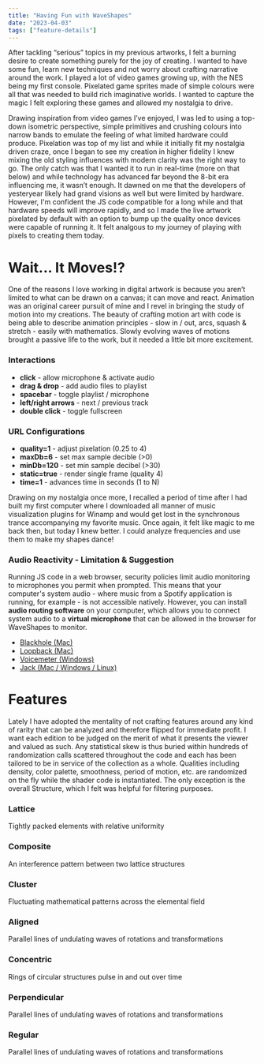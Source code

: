 ```yaml
---
title: "Having Fun with WaveShapes"
date: "2023-04-03"
tags: ["feature-details"]
---
```


After tackling “serious” topics in my previous artworks, I felt a burning desire to create something purely for the joy of creating. I wanted to have some fun, learn new techniques and not worry about crafting narrative around the work. I played a lot of video games growing up, with the NES being my first console. Pixelated game sprites made of simple colours were all that was needed to build rich imaginative worlds. I wanted to capture the magic I felt exploring these games and allowed my nostalgia to drive.

<ImageEmbed src="waveshapes-oob-E.jpg" alt="WaveShapes Out of Bounds E" width={960} height={720} priority="true" />

Drawing inspiration from video games I’ve enjoyed, I was led to using a top-down isometric perspective, simple primitives and crushing colours into narrow bands to emulate the feeling of what limited hardware could produce. Pixelation was top of my list and while it initially fit my nostalgia driven craze, once I began to see my creation in higher fidelity I knew mixing the old styling influences with modern clarity was the right way to go. The only catch was that I wanted it to run in real-time (more on that below) and while technology has advanced far beyond the 8-bit era influencing me, it wasn’t enough. It dawned on me that the developers of yesteryear likely had grand visions as well but were limited by hardware. However, I'm confident the JS code compatible for a long while and that hardware speeds will improve rapidly, and so I made the live artwork pixelated by default with an option to bump up the quality once devices were capable of running it. It felt analgous to my journey of playing with pixels to creating them today.

<Grid cols={2} gap={6}>
    <ImageEmbed
        src="waveshapes-oob-F.jpg"
        alt="WaveShapes Out of Bounds F"
        width={960}
        height={720}
        mode="grid-item"
        priority="true"
    />
    <ImageEmbed
        src="waveshapes-oob-G.jpg"
        alt="WaveShapes Out of Bounds G"
        width={960}
        height={720}
        mode="grid-item"
        priority="true"
    />
</Grid>

# Wait... It Moves!?

One of the reasons I love working in digital artwork is because you aren’t limited to what can be drawn on a canvas; it can move and react. Animation was an original career pursuit of mine and I revel in bringing the study of motion into my creations. The beauty of crafting motion art with code is being able to describe animation principles - slow in / out, arcs, squash & stretch - easily with mathematics. Slowly evolving waves of motions brought a passive life to the work, but it needed a little bit more excitement.

### Interactions

-   **click** - allow microphone & activate audio
-   **drag & drop** - add audio files to playlist
-   **spacebar** - toggle playlist / microphone
-   **left/right arrows** - next / previous track
-   **double click** - toggle fullscreen

### URL Configurations

-   **quality=1** - adjust pixelation (0.25 to 4)
-   **maxDb=6** - set max sample decible (>0)
-   **minDb=120** - set min sample decibel (>30)
-   **static=true** - render single frame (quality 4)
-   **time=1** - advances time in seconds (1 to N)

Drawing on my nostalgia once more, I recalled a period of time after I had built my first computer where I downloaded all manner of music visualization plugins for Winamp and would get lost in the synchronous trance accompanying my favorite music. Once again, it felt like magic to me back then, but today I knew better. I could analyze frequencies and use them to make my shapes dance!

### Audio Reactivity - Limitation & Suggestion

Running JS code in a web browser, security policies limit audio monitoring to microphones you permit when prompted. This means that your computer's system audio - where music from a Spotify application is running, for example - is not accessible natively. However, you can install **audio routing software** on your computer, which allows you to connect system audio to a **virtual microphone** that can be allowed in the browser for WaveShapes to monitor.

-   [Blackhole (Mac)](https://existential.audio/blackhole/)
-   [Loopback (Mac)](https://rogueamoeba.com/loopback/)
-   [Voicemeter (Windows)](https://vb-audio.com/Voicemeeter/index.htm)
-   [Jack (Mac / Windows / Linux)](https://jackaudio.org/downloads/)

# Features

Lately I have adopted the mentality of not crafting features around any kind of rarity that can be analyzed and therefore flipped for immediate profit. I want each edition to be judged on the merit of what it presents the viewer and valued as such. Any statistical skew is thus buried within hundreds of randomization calls scattered throughout the code and each has been tailored to be in service of the collection as a whole. Qualities including density, color palette, smoothness, period of motion, etc. are randomized on the fly while the shader code is instantiated. The only exception is the overall Structure, which I felt was helpful for filtering purposes.

### Lattice

Tightly packed elements with relative uniformity

<Grid cols={3} gap={6}>
    <ImageEmbed src="waveshapes-lattice-0.jpg" alt="WaveShapes Lattice 0" width={480} height={360} mode="grid-item" />
    <ImageEmbed src="waveshapes-lattice-1.jpg" alt="WaveShapes Lattice 1" width={480} height={360} mode="grid-item" />
    <ImageEmbed src="waveshapes-lattice-2.jpg" alt="WaveShapes Lattice 2" width={480} height={360} mode="grid-item" />
</Grid>

### Composite

An interference pattern between two lattice structures

<Grid cols={3} gap={6}>
    <ImageEmbed
        src="waveshapes-composite-0.jpg"
        alt="WaveShapes Composite 0"
        width={480}
        height={360}
        mode="grid-item"
    />
    <ImageEmbed
        src="waveshapes-composite-1.jpg"
        alt="WaveShapes Composite 1"
        width={480}
        height={360}
        mode="grid-item"
    />
    <ImageEmbed
        src="waveshapes-composite-2.jpg"
        alt="WaveShapes Composite 2"
        width={480}
        height={360}
        mode="grid-item"
    />
</Grid>

### Cluster

Fluctuating mathematical patterns across the elemental field

<Grid cols={3} gap={6}>
    <ImageEmbed src="waveshapes-cluster-0.jpg" alt="WaveShapes Cluster 0" width={480} height={360} mode="grid-item" />
    <ImageEmbed src="waveshapes-cluster-1.jpg" alt="WaveShapes Cluster 1" width={480} height={360} mode="grid-item" />
    <ImageEmbed src="waveshapes-cluster-2.jpg" alt="WaveShapes Cluster 2" width={480} height={360} mode="grid-item" />
</Grid>

### Aligned

Parallel lines of undulating waves of rotations and transformations

<Grid cols={3} gap={6}>
    <ImageEmbed src="waveshapes-aligned-0.jpg" alt="WaveShapes Aligned 0" width={480} height={360} mode="grid-item" />
    <ImageEmbed src="waveshapes-aligned-1.jpg" alt="WaveShapes Aligned 1" width={480} height={360} mode="grid-item" />
    <ImageEmbed src="waveshapes-aligned-2.jpg" alt="WaveShapes Aligned 2" width={480} height={360} mode="grid-item" />
</Grid>

### Concentric

Rings of circular structures pulse in and out over time

<Grid cols={3} gap={6}>
    <ImageEmbed
        src="waveshapes-concentric-0.jpg"
        alt="WaveShapes Concentric 0"
        width={480}
        height={360}
        mode="grid-item"
    />
    <ImageEmbed
        src="waveshapes-concentric-1.jpg"
        alt="WaveShapes Concentric 1"
        width={480}
        height={360}
        mode="grid-item"
    />
    <ImageEmbed
        src="waveshapes-concentric-2.jpg"
        alt="WaveShapes Concentric 2"
        width={480}
        height={360}
        mode="grid-item"
    />
</Grid>

### Perpendicular

Parallel lines of undulating waves of rotations and transformations

<Grid cols={3} gap={6}>
    <ImageEmbed
        src="waveshapes-perpendicular-0.jpg"
        alt="WaveShapes Perpendicular 0"
        width={480}
        height={360}
        mode="grid-item"
    />
    <ImageEmbed
        src="waveshapes-perpendicular-1.jpg"
        alt="WaveShapes Perpendicular 1"
        width={480}
        height={360}
        mode="grid-item"
    />
    <ImageEmbed
        src="waveshapes-perpendicular-2.jpg"
        alt="WaveShapes Perpendicular 2"
        width={480}
        height={360}
        mode="grid-item"
    />
</Grid>

### Regular

Parallel lines of undulating waves of rotations and transformations

<Grid cols={3} gap={6}>
    <ImageEmbed src="waveshapes-regular-0.jpg" alt="WaveShapes Regular 0" width={480} height={360} mode="grid-item" />
    <ImageEmbed src="waveshapes-regular-1.jpg" alt="WaveShapes Regular 1" width={480} height={360} mode="grid-item" />
    <ImageEmbed src="waveshapes-regular-2.jpg" alt="WaveShapes Regular 2" width={480} height={360} mode="grid-item" />
</Grid>
